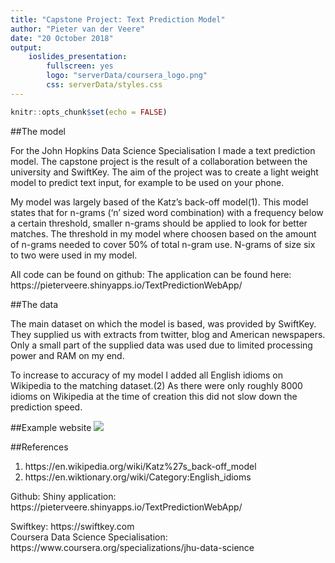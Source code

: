 ```yaml
---
title: "Capstone Project: Text Prediction Model"
author: "Pieter van der Veere"
date: "20 October 2018"
output: 
    ioslides_presentation:
        fullscreen: yes
        logo: "serverData/coursera_logo.png"
        css: serverData/styles.css
---
```

```r
knitr::opts_chunk$set(echo = FALSE)
```

##The model
<div class = "white">
For the John Hopkins Data Science Specialisation I made a text prediction model.
The capstone project is the result of a collaboration between the university
and SwiftKey. The aim of the project was to create a light weight model to predict
text input, for example to be used on your phone.

My model was largely based of the Katz's back-off model(1). This model states
that for n-grams ('n' sized word combination) with a frequency below a certain
threshold, smaller n-grams should be applied to look for better matches. The 
threshold in my model where choosen based on the amount of n-grams needed to 
cover 50% of total n-gram use. N-grams of size six to two were used in my model.

All code can be found on github: <insert github link>
The application can be found here: https://pieterveere.shinyapps.io/TextPredictionWebApp/
</div>

##The data
<div class = "white">
The main dataset on which the model is based, was provided by SwiftKey. They supplied us with extracts from
twitter, blog and American newspapers. Only a small part of the supplied data
was used due to limited processing power and RAM on my end.

To increase to accuracy of my model I added all English idioms on Wikipedia to the 
matching dataset.(2) As there were only roughly 8000 idioms on Wikipedia at the
time of creation this did not slow down the prediction speed.
</div>

##Example website
![](serverData/appExample.png)

##References
<div class = "white">
(1) https://en.wikipedia.org/wiki/Katz%27s_back-off_model 
(2) https://en.wiktionary.org/wiki/Category:English_idioms 

Github: 
Shiny application: https://pieterveere.shinyapps.io/TextPredictionWebApp/

Swiftkey: https://swiftkey.com  
Coursera Data Science Specialisation: https://www.coursera.org/specializations/jhu-data-science
</div>
